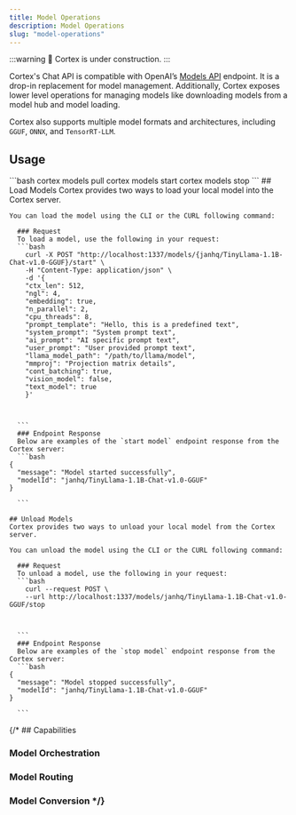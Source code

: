 ```yaml
---
title: Model Operations
description: Model Operations
slug: "model-operations"
---
```



:::warning
🚧 Cortex is under construction.
:::

Cortex's Chat API is compatible with OpenAI’s [Models API](https://platform.openai.com/docs/api-reference/models) endpoint. It is a drop-in replacement for model management. Additionally, Cortex exposes lower level operations for managing models like downloading models from a model hub and model loading.

Cortex also supports multiple model formats and architectures, including `GGUF`, `ONNX`, and `TensorRT-LLM`.

## Usage

<Tabs>
  <TabItem  value="CLI" label="CLI" default>
    ```bash 
    cortex models pull <repo_name-or-filepath>
    cortex models start
    cortex models stop
    ```
  </TabItem>
  <TabItem value="Javascript" label="Javascript">
  </TabItem>
  <TabItem value="CURL" label="CURL">
  ## Load Models
    Cortex provides two ways to load your local model into the Cortex server.

    You can load the model using the CLI or the CURL following command:

      ### Request
      To load a model, use the following in your request:
      ```bash
        curl -X POST "http://localhost:1337/models/{janhq/TinyLlama-1.1B-Chat-v1.0-GGUF}/start" \
        -H "Content-Type: application/json" \
        -d '{
        "ctx_len": 512,
        "ngl": 4,
        "embedding": true,
        "n_parallel": 2,
        "cpu_threads": 8,
        "prompt_template": "Hello, this is a predefined text",
        "system_prompt": "System prompt text",
        "ai_prompt": "AI specific prompt text",
        "user_prompt": "User provided prompt text",
        "llama_model_path": "/path/to/llama/model",
        "mmproj": "Projection matrix details",
        "cont_batching": true,
        "vision_model": false,
        "text_model": true
        }'



      ```
      ### Endpoint Response
      Below are examples of the `start model` endpoint response from the Cortex server:
      ```bash
    {
      "message": "Model started successfully",
      "modelId": "janhq/TinyLlama-1.1B-Chat-v1.0-GGUF"
    }

      ```

    ## Unload Models
    Cortex provides two ways to unload your local model from the Cortex server.

    You can unload the model using the CLI or the CURL following command:

      ### Request
      To unload a model, use the following in your request:
      ```bash
        curl --request POST \
        --url http://localhost:1337/models/janhq/TinyLlama-1.1B-Chat-v1.0-GGUF/stop



      ```
      ### Endpoint Response
      Below are examples of the `stop model` endpoint response from the Cortex server:
      ```bash
    {
      "message": "Model stopped successfully",
      "modelId": "janhq/TinyLlama-1.1B-Chat-v1.0-GGUF"
    }

      ```
  </TabItem>
</Tabs>

{/* ## Capabilities

### Model Orchestration

### Model Routing

### Model Conversion */}